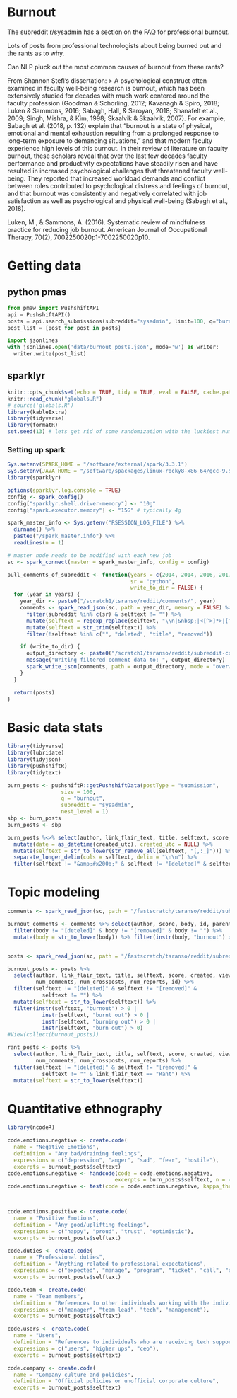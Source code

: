 # Burnout

The subreddit r/sysadmin has a section on the FAQ for professional burnout.

Lots of posts from professional technologists about being burned out and the rants as to why.

Can NLP pluck out the most common causes of burnout from these rants?

From Shannon Stefl's dissertation:
> A psychological construct often examined in faculty well-being research is burnout, which has been extensively studied for decades with much work centered around the faculty profession (Goodman & Schorling, 2012; Kavanagh & Spiro, 2018; Luken & Sammons, 2016; Sabagh, Hall, & Saroyan, 2018; Shanafelt et al., 2009; Singh, Mishra, & Kim, 1998; Skaalvik & Skaalvik, 2007). For example, Sabagh et al. (2018, p. 132) explain that “burnout is a state of physical, emotional and mental exhaustion resulting from a prolonged response to long-term exposure to demanding situations,” and that modern faculty experience high levels of this burnout. In their review of literature on faculty burnout, these scholars reveal that over the last few decades faculty performance and productivity expectations have steadily risen and have resulted in increased psychological challenges that threatened faculty well-being. They reported that increased workload demands and conflict between roles contributed to psychological distress and feelings of burnout, and that burnout was consistently and negatively correlated with job satisfaction as well as psychological and physical well-being (Sabagh et al., 2018).

Luken, M., & Sammons, A. (2016). Systematic review of mindfulness practice for
reducing job burnout. American Journal of Occupational Therapy, 70(2),
7002250020p1-7002250020p10.

# Getting data

## python pmas

```python
from pmaw import PushshiftAPI
api = PushshiftAPI()
posts = api.search_submissions(subreddit="sysadmin", limit=100, q="burn")
post_list = [post for post in posts]

import jsonlines
with jsonlines.open('data/burnout_posts.json', mode='w') as writer:
  writer.write(post_list)
```


## sparklyr

```r
knitr::opts_chunk$set(echo = TRUE, tidy = TRUE, eval = FALSE, cache.path = "cache/")
knitr::read_chunk("globals.R")
# source('globals.R')
library(kableExtra)
library(tidyverse)
library(formatR)
set.seed(13) # lets get rid of some randomization with the luckiest number

```

### Setting up spark

```r
Sys.setenv(SPARK_HOME = "/software/external/spark/3.3.1")
Sys.setenv(JAVA_HOME = "/software/spackages/linux-rocky8-x86_64/gcc-9.5.0/openjdk-11.0.15_10-xo4fjahmlsjch52sftpoxby6kwbdfoib")
library(sparklyr)

options(sparklyr.log.console = TRUE)
config <- spark_config()
config["sparklyr.shell.driver-memory"] <- "10g"
config["spark.executor.memory"] <- "15G" # typically 4g

spark_master_info <- Sys.getenv("RSESSION_LOG_FILE") %>%
  dirname() %>%
  paste0("/spark_master.info") %>%
  readLines(n = 1)

# master node needs to be modified with each new job
sc <- spark_connect(master = spark_master_info, config = config)
```

```r
pull_comments_of_subreddit <- function(years = c(2014, 2014, 2016, 2017),
                                       sr = "python",
                                       write_to_dir = FALSE) {
  for (year in years) {
    year_dir <- paste0("/scratch1/tsranso/reddit/comments/", year)
    comments <- spark_read_json(sc, path = year_dir, memory = FALSE) %>%
      filter(subreddit %in% c(sr) & selftext != "") %>%
      mutate(selftext = regexp_replace(selftext, "\\n|&nbsp;|<[^>]*>|[^A-Za-z|']", " ")) %>%
      mutate(selftext = str_trim(selftext)) %>%
      filter(!selftext %in% c("", "deleted", "title", "removed"))

    if (write_to_dir) {
      output_directory <- paste0("/scratch1/tsranso/reddit/subreddit-comments/", sr, "/", year)
      message("Writing filtered comment data to: ", output_directory)
      spark_write_json(comments, path = output_directory, mode = "overwrite")
    }
  }

  return(posts)
}
```



# Basic data stats

```r
library(tidyverse)
library(lubridate)
library(tidyjson)
library(pushshiftR)
library(tidytext)

burn_posts <- pushshiftR::getPushshiftData(postType = "submission",
                 size = 100,
                 q = "burnout",
                 subreddit = "sysadmin",
                 nest_level = 1)
sbp <- burn_posts
burn_posts <- sbp

burn_posts %<>% select(author, link_flair_text, title, selftext, score, created_utc) %>%
  mutate(date = as_datetime(created_utc), created_utc = NULL) %>%
  mutate(selftext = str_to_lower(str_remove_all(selftext, "[,:_]"))) %>%
  separate_longer_delim(cols = selftext, delim = "\n\n") %>%
  filter(selftext != "&amp;#x200b;" & selftext != "[deleted]" & selftext != "")
```

# Topic modeling

```r
comments <- spark_read_json(sc, path = "/fastscratch/tsranso/reddit/subreddits/comments/sysadmin_comments", memory = FALSE)

burnout_comments <- comments %>% select(author, score, body, id, parent_id, created) %>%
  filter(body != "[deteled]" & body != "[removed]" & body != "") %>%
  mutate(body = str_to_lower(body)) %>% filter(instr(body, "burnout") > 0)


posts <- spark_read_json(sc, path = "/fastscratch/tsranso/reddit/subreddits/submissions/sysadmin_submissions", memory = FALSE)

burnout_posts <- posts %>%
  select(author, link_flair_text, title, selftext, score, created, view_count,
         num_comments, num_crossposts, num_reports, id) %>%
  filter(selftext != "[deleted]" & selftext != "[removed]" &
           selftext != "") %>%
  mutate(selftext = str_to_lower(selftext)) %>%
  filter(instr(selftext, "burnout") > 0 |
           instr(selftext, "burnt out") > 0 |
           instr(selftext, "burning out") > 0 |
           instr(selftext, "burn out") > 0)
#View(collect(burnout_posts))

rant_posts <- posts %>%
  select(author, link_flair_text, title, selftext, score, created, view_count,
         num_comments, num_crossposts, num_reports) %>%
  filter(selftext != "[deleted]" & selftext != "[removed]" &
           selftext != "" & link_flair_text == "Rant") %>%
  mutate(selftext = str_to_lower(selftext))
```


# Quantitative ethnography

```r
library(ncodeR)

code.emotions.negative <- create.code(
  name = "Negative Emotions",
  definition = "Any bad/draining feelings",
  expressions = c("depression", "anger", "sad", "fear", "hostile"),
  excerpts = burnout_posts$selftext)
code.emotions.negative <- handcode(code = code.emotions.negative,
                                  excerpts = burn_posts$selftext, n = 4, unseen = TRUE)
code.emotions.negative <- test(code = code.emotions.negative, kappa_threshold = 0.65)



code.emotions.positive <- create.code(
  name = "Positive Emotions",
  definition = "Any good/uplifting feelings",
  expressions = c("happy", "proud", "trust", "optimistic"),
  excerpts = burnout_posts$selftext)

code.duties <- create.code(
  name = "Professional duties",
  definition = "Anything related to professional expectations",
  expressions = c("expected", "manage", "program", "ticket", "call", "on call", "work", "project", "server", "work"),
  excerpts = burnout_posts$selftext)

code.team <- create.code(
  name = "Team members",
  definition = "References to other individuals working with the individual",
  expressions = c("manager", "team lead", "tech", "management"),
  excerpts = burnout_posts$selftext)

code.users <- create.code(
  name = "Users",
  definition = "References to individuals who are receiving tech support",
  expressions = c("users", "higher ups", "ceo"),
  excerpts = burnout_posts$selftext)

code.company <- create.code(
  name = "Company culture and policies",
  definition = "Official policies or unofficial corporate culture",
  excerpts = burnout_posts$selftext)

```
